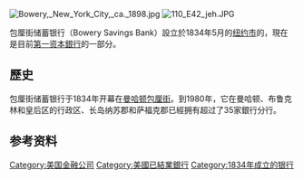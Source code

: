 {{Infobox NRHP | name =包厘街储蓄银行 <br />Bowery Savings Bank
| nrhp_type =
| image = Bowery Savings Bank 130 Bowery from north.jpg
| image_size = 275px
| caption = 原總部， 由[[斯坦福·怀特|斯坦福·怀特]]設計
| location= 130 [[包厘街|包厘街]], [[曼哈頓|曼哈頓]]
| lat_degrees = 40 | lat_minutes = 43 | lat_seconds = 7.49 | lat_direction = N
| long_degrees = 73 | long_minutes = 59 | long_seconds = 43.84 | long_direction = W
| area =
| built =1893–95
| architect= [[斯坦福·怀特|斯坦福·怀特]]
| architecture= 其它
| added = 1980年4月23日
| governing_body =
| refnum=80002672
| designated_other2_name = 紐約市地標
 | designated_other2_date = 1966年4月19日
 | designated_other2_abbr = NYCL
 | designated_other2_link = 纽约市的地标保存委员会
 | designated_other2_number =
 | designated_other2_color = #ffe978
  }}

[[File:Bowery,_New_York_City,_ca._1898.jpg|thumb]]
[[Image:110_E42_jeh.JPG|right]]

包厘街储蓄银行（Bowery Savings Bank）設立於1834年5月的[[纽约市|纽约市]]的，現在是目前[[第一资本|第一资本銀行]]的一部分。

==歷史==
包厘街储蓄银行于1834年开幕在[[曼哈顿|曼哈顿]][[包厘街|包厘街]]。到1980年，它在曼哈顿、布鲁克林和皇后区的行政区、长岛纳苏郡和萨福克郡已經拥有超过了35家銀行分行。
==参考资料==
{{reflist}}

{{銀行小作品}}

[[Category:美国金融公司|Category:美国金融公司]]
[[Category:美國已結業銀行|Category:美國已結業銀行]]
[[Category:1834年成立的银行|Category:1834年成立的银行]]